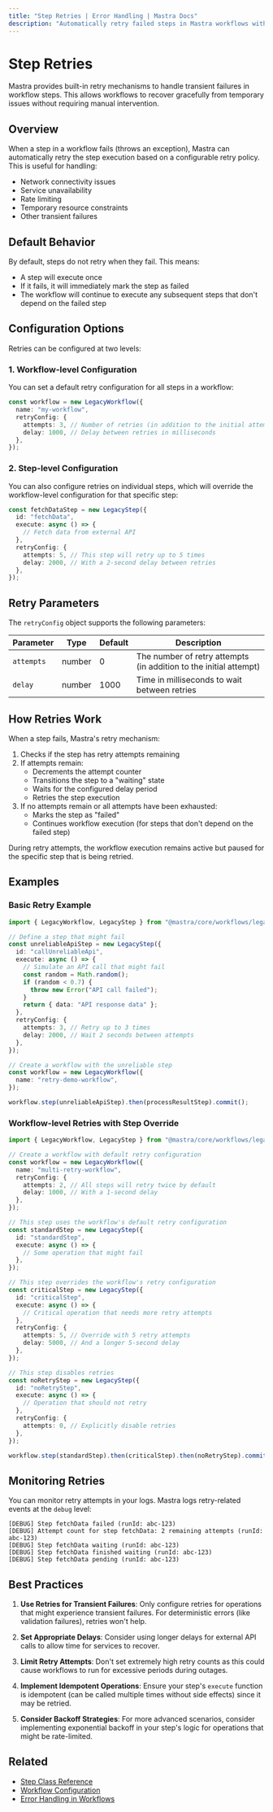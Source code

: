 ---
title: "Step Retries | Error Handling | Mastra Docs"
description: "Automatically retry failed steps in Mastra workflows with configurable retry policies."
---

# Step Retries

Mastra provides built-in retry mechanisms to handle transient failures in workflow steps. This allows workflows to recover gracefully from temporary issues without requiring manual intervention.

## Overview

When a step in a workflow fails (throws an exception), Mastra can automatically retry the step execution based on a configurable retry policy. This is useful for handling:

- Network connectivity issues
- Service unavailability
- Rate limiting
- Temporary resource constraints
- Other transient failures

## Default Behavior

By default, steps do not retry when they fail. This means:

- A step will execute once
- If it fails, it will immediately mark the step as failed
- The workflow will continue to execute any subsequent steps that don't depend on the failed step

## Configuration Options

Retries can be configured at two levels:

### 1. Workflow-level Configuration

You can set a default retry configuration for all steps in a workflow:

```typescript
const workflow = new LegacyWorkflow({
  name: "my-workflow",
  retryConfig: {
    attempts: 3, // Number of retries (in addition to the initial attempt)
    delay: 1000, // Delay between retries in milliseconds
  },
});
```

### 2. Step-level Configuration

You can also configure retries on individual steps, which will override the workflow-level configuration for that specific step:

```typescript
const fetchDataStep = new LegacyStep({
  id: "fetchData",
  execute: async () => {
    // Fetch data from external API
  },
  retryConfig: {
    attempts: 5, // This step will retry up to 5 times
    delay: 2000, // With a 2-second delay between retries
  },
});
```

## Retry Parameters

The `retryConfig` object supports the following parameters:

| Parameter  | Type   | Default | Description                                                       |
| ---------- | ------ | ------- | ----------------------------------------------------------------- |
| `attempts` | number | 0       | The number of retry attempts (in addition to the initial attempt) |
| `delay`    | number | 1000    | Time in milliseconds to wait between retries                      |

## How Retries Work

When a step fails, Mastra's retry mechanism:

1. Checks if the step has retry attempts remaining
2. If attempts remain:
   - Decrements the attempt counter
   - Transitions the step to a "waiting" state
   - Waits for the configured delay period
   - Retries the step execution
3. If no attempts remain or all attempts have been exhausted:
   - Marks the step as "failed"
   - Continues workflow execution (for steps that don't depend on the failed step)

During retry attempts, the workflow execution remains active but paused for the specific step that is being retried.

## Examples

### Basic Retry Example

```typescript
import { LegacyWorkflow, LegacyStep } from "@mastra/core/workflows/legacy";

// Define a step that might fail
const unreliableApiStep = new LegacyStep({
  id: "callUnreliableApi",
  execute: async () => {
    // Simulate an API call that might fail
    const random = Math.random();
    if (random < 0.7) {
      throw new Error("API call failed");
    }
    return { data: "API response data" };
  },
  retryConfig: {
    attempts: 3, // Retry up to 3 times
    delay: 2000, // Wait 2 seconds between attempts
  },
});

// Create a workflow with the unreliable step
const workflow = new LegacyWorkflow({
  name: "retry-demo-workflow",
});

workflow.step(unreliableApiStep).then(processResultStep).commit();
```

### Workflow-level Retries with Step Override

```typescript
import { LegacyWorkflow, LegacyStep } from "@mastra/core/workflows/legacy";

// Create a workflow with default retry configuration
const workflow = new LegacyWorkflow({
  name: "multi-retry-workflow",
  retryConfig: {
    attempts: 2, // All steps will retry twice by default
    delay: 1000, // With a 1-second delay
  },
});

// This step uses the workflow's default retry configuration
const standardStep = new LegacyStep({
  id: "standardStep",
  execute: async () => {
    // Some operation that might fail
  },
});

// This step overrides the workflow's retry configuration
const criticalStep = new LegacyStep({
  id: "criticalStep",
  execute: async () => {
    // Critical operation that needs more retry attempts
  },
  retryConfig: {
    attempts: 5, // Override with 5 retry attempts
    delay: 5000, // And a longer 5-second delay
  },
});

// This step disables retries
const noRetryStep = new LegacyStep({
  id: "noRetryStep",
  execute: async () => {
    // Operation that should not retry
  },
  retryConfig: {
    attempts: 0, // Explicitly disable retries
  },
});

workflow.step(standardStep).then(criticalStep).then(noRetryStep).commit();
```

## Monitoring Retries

You can monitor retry attempts in your logs. Mastra logs retry-related events at the `debug` level:

```
[DEBUG] Step fetchData failed (runId: abc-123)
[DEBUG] Attempt count for step fetchData: 2 remaining attempts (runId: abc-123)
[DEBUG] Step fetchData waiting (runId: abc-123)
[DEBUG] Step fetchData finished waiting (runId: abc-123)
[DEBUG] Step fetchData pending (runId: abc-123)
```

## Best Practices

1. **Use Retries for Transient Failures**: Only configure retries for operations that might experience transient failures. For deterministic errors (like validation failures), retries won't help.

2. **Set Appropriate Delays**: Consider using longer delays for external API calls to allow time for services to recover.

3. **Limit Retry Attempts**: Don't set extremely high retry counts as this could cause workflows to run for excessive periods during outages.

4. **Implement Idempotent Operations**: Ensure your step's `execute` function is idempotent (can be called multiple times without side effects) since it may be retried.

5. **Consider Backoff Strategies**: For more advanced scenarios, consider implementing exponential backoff in your step's logic for operations that might be rate-limited.

## Related

- [Step Class Reference](./step-class.mdx)
- [Workflow Configuration](./workflow.mdx)
- [Error Handling in Workflows](../../docs/workflows-legacy/error-handling.mdx)
